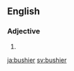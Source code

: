 ==English==

===Adjective===
{{head|en|adjective comparative form}}

# {{en-comparative of|bushy}}

[[ja:bushier]]
[[sv:bushier]]